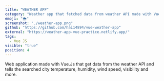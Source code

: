 ```yaml
---
title: "WEATHER APP"
category: "Weather app that fetched data from weather API made with VueJs"
emoji: "🌦"
screenshot: "./weather-app.png"
github: "https://github.com/hai14894/vue-weather-app"
external: "https://weather-app-vue-practice.netlify.app/"
tags:
  - Vue JS
visible: "true"
position: 4
---
```


Web application made with Vue.Js that get data from the weather API and tells the  searched city temperature, humidity,  wind speed, visibility and more. 